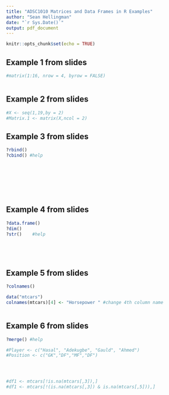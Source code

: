 ```yaml
---
title: "ADSC1010 Matrices and Data Frames in R Examples"
author: "Sean Hellingman"
date: "`r Sys.Date()`"
output: pdf_document
---
```


```r
knitr::opts_chunk$set(echo = TRUE)
```

## Example 1 from slides

```r
#matrix(1:16, nrow = 4, byrow = FALSE)



```




## Example 2 from slides


```r

#X <- seq(1,19,by = 2)
#Matrix.1 <- matrix(X,ncol = 2)


```




## Example 3 from slides


```r
?rbind()
?cbind() #help









```



## Example 4 from slides


```r
?data.frame()
?dim()
?str()    #help






```



## Example 5 from slides


```r
?colnames()

data("mtcars")
colnames(mtcars)[4] <- "Horsepower " #change 4th column name



```





## Example 6 from slides


```r
?merge() #help

#Player <- c("Hasal", "Adekugbe", "Gauld", "Ahmed")
#Position <- c("GK","DF","MF","DF")





```





```r

#df1 <- mtcars[!is.na(mtcars[,3]),]
#df1 <- mtcars[!(is.na(mtcars[,3]) & is.na(mtcars[,5])),]

```

